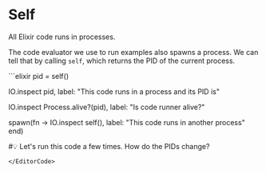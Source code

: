 
# Self

All Elixir code runs in processes.

The code evaluator we use to run examples also spawns a process. We can tell that by calling `self`, which returns the PID of the current process.

<EditorCode>
```elixir
pid = self()

IO.inspect pid, label: "This code runs in a process and its PID is"

IO.inspect Process.alive?(pid), label: "Is code runner alive?"

spawn(fn ->
  IO.inspect self(), label: "This code runs in another process"
end)

#💡 Let's run this code a few times. How do the PIDs change?
```
</EditorCode>
